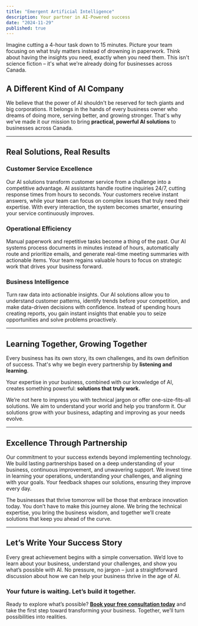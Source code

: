 ```yaml
---
title: "Emergent Artificial Intelligence"
description: Your partner in AI-Powered success
date: "2024-11-29"
published: true
---
```


Imagine cutting a 4-hour task down to 15 minutes. Picture your team focusing on what truly matters instead of drowning in paperwork. Think about having the insights you need, exactly when you need them. This isn't science fiction – it's what we're already doing for businesses across Canada.



## A Different Kind of AI Company

We believe that the power of AI shouldn't be reserved for tech giants and big corporations. It belongs in the hands of every business owner who dreams of doing more, serving better, and growing stronger. That's why we've made it our mission to bring **practical, powerful AI solutions** to businesses across Canada.

---

## Real Solutions, Real Results

### Customer Service Excellence
Our AI solutions transform customer service from a challenge into a competitive advantage. AI assistants handle routine inquiries 24/7, cutting response times from hours to seconds. Your customers receive instant answers, while your team can focus on complex issues that truly need their expertise. With every interaction, the system becomes smarter, ensuring your service continuously improves.  

### Operational Efficiency
Manual paperwork and repetitive tasks become a thing of the past. Our AI systems process documents in minutes instead of hours, automatically route and prioritize emails, and generate real-time meeting summaries with actionable items. Your team regains valuable hours to focus on strategic work that drives your business forward.  

### Business Intelligence
Turn raw data into actionable insights. Our AI solutions allow you to understand customer patterns, identify trends before your competition, and make data-driven decisions with confidence. Instead of spending hours creating reports, you gain instant insights that enable you to seize opportunities and solve problems proactively.  

---

## Learning Together, Growing Together

Every business has its own story, its own challenges, and its own definition of success. That's why we begin every partnership by **listening and learning**.  

Your expertise in your business, combined with our knowledge of AI, creates something powerful: **solutions that truly work.**  

We’re not here to impress you with technical jargon or offer one-size-fits-all solutions. We aim to understand your world and help you transform it. Our solutions grow with your business, adapting and improving as your needs evolve.

---

## Excellence Through Partnership

Our commitment to your success extends beyond implementing technology. We build lasting partnerships based on a deep understanding of your business, continuous improvement, and unwavering support. We invest time in learning your operations, understanding your challenges, and aligning with your goals. Your feedback shapes our solutions, ensuring they improve every day.


The businesses that thrive tomorrow will be those that embrace innovation today. You don’t have to make this journey alone. We bring the technical expertise, you bring the business wisdom, and together we’ll create solutions that keep you ahead of the curve.

---

## Let’s Write Your Success Story

Every great achievement begins with a simple conversation. We’d love to learn about your business, understand your challenges, and show you what’s possible with AI. No pressure, no jargon – just a straightforward discussion about how we can help your business thrive in the age of AI.

### Your future is waiting. Let’s build it together.

Ready to explore what’s possible? [**Book your free consultation today**](https://calendly.com/emergentai/intro) and take the first step toward transforming your business. Together, we’ll turn possibilities into realities.
